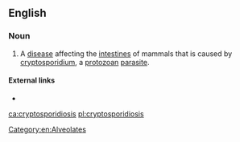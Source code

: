 ==English==

===Noun===
{{en-noun|-}}

# A [[disease]] affecting the [[intestine]]s of mammals that is caused by [[cryptosporidium]], a [[protozoan]] [[parasite]].

====External links====
* {{pedia}}

[[Category:en:Alveolates]]

[[ca:cryptosporidiosis]]
[[pl:cryptosporidiosis]]
